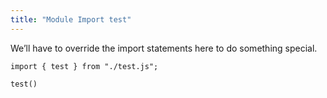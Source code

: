 ```yaml
---
title: "Module Import test"
---
```


We'll have to override the import statements here to do something special.

```observable
import { test } from "./test.js";
```

```observable
test()
```


